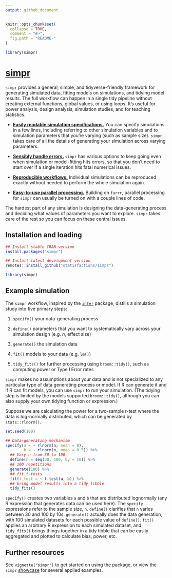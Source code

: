 ```yaml
---
output: github_document
---
```


<!-- README.md is generated from README.Rmd. Please edit that file -->

```r
knitr::opts_chunk$set(
  collapse = TRUE,
  comment = "#>",
  fig.path = "README-"
)
```

```r
library(simpr)
```

# [simpr](https://statisfactions.github.io/simpr/)

`simpr` provides a general, simple, and tidyverse-friendly framework for generating simulated data, fitting models on simulations, and tidying model results. The full workflow can happen in a single tidy pipeline without creating external functions, global values, or using loops. It's useful for power analysis, design analysis, simulation studies, and for teaching statistics.

  - [**Easily readable simulation specifications.**](https://statisfactions.github.io/simpr/articles/simpr.html) You can specify simulations in a few lines, including referring to other simulation variables and to simulation parameters that you're varying (such as sample size). `simpr` takes care of all the details of generating your simulation across varying parameters.

  - [**Sensibly handle errors.**](https://statisfactions.github.io/simpr/articles/simulation-errors.html) `simpr` has various options to keep going even when simulation or model-fitting hits errors, so that you don't need to start over if a single iteration hits fatal numerical issues.
  
  - [**Reproducible workflows.**](https://statisfactions.github.io/simpr/articles/reproducibility.html) Individual simulations can be reproduced exactly without needed to perform the whole simulation again.

  - [**Easy-to-use parallel processing.**](https://statisfactions.github.io/simpr/articles/optimization.html) Building on `furrr`, parallel processing for `simpr` can usually be turned on with a couple lines of code.
  
The hardest part of any simulation is designing the data-generating process and deciding what values of parameters you want to explore.  `simpr` takes care of the rest so you can focus on these central issues.

## Installation and loading

```r
## Install stable CRAN version
install.packages("simpr")

## Install latest development version
remotes::install_github("statisfactions/simpr")

library(simpr)
```

## Example simulation

The `simpr` workflow, inspired by the   [`infer`](https://infer.netlify.app) package, distills a simulation study into five primary steps:

1. `specify()` your data-generating process
  
2. `define()` parameters that you want to systematically vary across your simulation design (e.g. *n*, effect size)
  
3. `generate()` the simulation data
  
4. `fit()` models to your data (e.g. `lm()`)
  
5. `tidy_fits()` for further processing using `broom::tidy()`, such as computing power or Type I Error rates

`simpr` makes no assumptions about your data and is not specialized to any particular type of data generating process or model. If R can generate it and if R can fit models, you can use `simpr` to run your simulation.  (The tidying step is limited by the models supported `broom::tidy()`, although you can also supply your own tidying function or expression.)
  
Suppose we are calculating the power for a two-sample *t*-test where the data is log-normally distributed, which can be generated by `stats::rlnorm()`.

```r
set.seed(100)

## Data-generating mechanism
specify(a = ~ rlnorm(n, mean = 0),
        b = ~ rlnorm(n, mean = 0.5)) %>% 
  ## Vary n from 30 to 100
  define(n = seq(30, 100, by = 10)) %>% 
  ## 100 repetitions
  generate(100) %>% 
  ## fit t-tests
  fit(t_test = ~ t.test(a, b)) %>%
  ## bring model results into a tidy tibble
  tidy_fits()
```

`specify()` creates two variables `a` and `b` that are distributed lognormally (any R expression that generates data can be used here).  The `specify` expressions refer to the sample size, `n`.  `define()` clarifies that `n` varies between 30 and 100 by 10s.  `generate()` actually does the data generation, with 100 simulated datasets for each possible value of `define()`.  `fit()` applies an arbitrary R expression to each simulated dataset, and `tidy_fits()` brings things together in a tidy tibble that can be easily aggregated and plotted to calculate bias, power, etc.

## Further resources

See `vignette("simpr")` to get started on using the package, or view the `simpr` [showcase](https://statisfactions.github.io/simpr/articles/articles/Showcase.html) for several applied examples.


